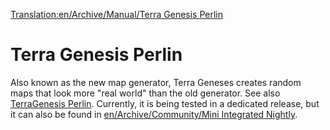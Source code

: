 [[Translation:en/Archive/Manual/Terra Genesis Perlin]]
=Terra Genesis Perlin=

Also known as the new map generator, Terra Geneses creates random maps that look more "real world" than the old generator. See also [http://www.tt-forums.net/viewtopic.php?t=23434 TerraGenesis Perlin]. Currently, it is being tested in a dedicated release, but it can also be found in [[en/Archive/Community/Mini Integrated Nightly]].

{{en/Expand|adding more information, since this is just a starter}}